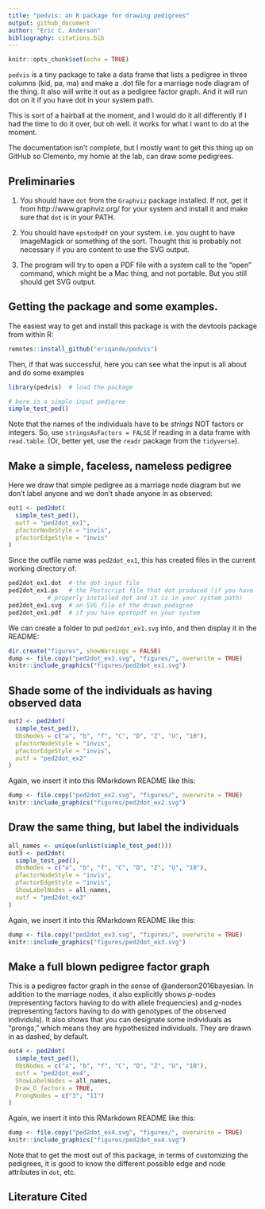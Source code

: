 ```yaml
---
title: "pedvis: an R package for drawing pedigrees"
output: github_document
author: "Eric C. Anderson"
bibliography: citations.bib
---
```


```r
knitr::opts_chunk$set(echo = TRUE)
```

`pedvis` is a tiny package to take a data frame that lists a pedigree in three columns 
(kid, pa, ma) and make a .dot file for a marriage node diagram of the thing.
It also will write it out as a pedigree factor graph.  And it will run dot on it if
you have dot in your system path.


This is sort of a hairball at the moment, and I would do it all differently
if I had the time to do it over, but oh well.  it works for what I want to do
at the moment.

The documentation isn't complete, but I mostly want to get this thing up on
GitHub so Clemento, my homie at the lab, can draw some pedigrees.

## Preliminaries

1. You should have `dot` from the `Graphviz` package installed.  If not, get it 
from http://www.graphviz.org/ for your system and install it and make sure that 
`dot` is in your PATH.

2. You should have `epstodpdf` on your system.  i.e. you ought to have ImageMagick
or something of the sort. Thought this is probably not necessary if you are content
to use the SVG output.

3. The program will try to open a PDF file with a system call to the "open" command,
which might be a Mac thing, and not portable.  But you still should get SVG output.


## Getting the package and some examples.

The easiest way to get and install this package is with the devtools package from 
within R:
```r
remotes::install_github("eriqande/pedvis")
```

Then, if that was successful, here you can see what the input is all about and do some examples
```r
library(pedvis)  # load the package

# here is a simple input pedigree
simple_test_ped()
```
Note that the names of the individuals have to be 
*strings* NOT factors or integers.  So, use `stringsAsFactors = FALSE`
if reading in a data frame with `read.table`. (Or, better yet,
use the `readr` package from the `tidyverse`).

## Make a simple, faceless, nameless pedigree

Here we draw that simple pedigree as a marriage node diagram but we don't label
anyone and we don't
shade anyone in as observed:
```r
out1 <- ped2dot(
  simple_test_ped(), 
  outf = "ped2dot_ex1", 
  pfactorNodeStyle = "invis", 
  pfactorEdgeStyle = "invis"
)
```
Since the outfile name was `ped2dot_ex1`, this has created files in the current working
directory of:
```sh
ped2dot_ex1.dot  # the dot input file
ped2dot_ex1.ps   # the Postscript file that dot produced (if you have
           # properly installed dot and it is in your system path)
ped2dot_ex1.svg  # an SVG file of the drawn pedigree
ped2dot_ex1.pdf  # if you have epstopdf on your system
```

We can create a folder to put `ped2dot_ex1.svg` into, and then display it
in the README:
```r
dir.create("figures", showWarnings = FALSE)
dump <- file.copy("ped2dot_ex1.svg", "figures/", overwrite = TRUE)
knitr::include_graphics("figures/ped2dot_ex1.svg")
```

## Shade some of the individuals as having observed data

```r
out2 <- ped2dot(
  simple_test_ped(), 
  ObsNodes = c("a", "b", "f", "C", "D", "Z", "U", "10"), 
  pfactorNodeStyle = "invis", 
  pfactorEdgeStyle = "invis",
  outf = "ped2dot_ex2"
)
```

Again, we insert it into this RMarkdown README like this:
```r
dump <- file.copy("ped2dot_ex2.svg", "figures/", overwrite = TRUE)
knitr::include_graphics("figures/ped2dot_ex2.svg")
```


## Draw the same thing, but label the individuals

```r
all_names <- unique(unlist(simple_test_ped()))
out3 <- ped2dot(
  simple_test_ped(), 
  ObsNodes = c("a", "b", "f", "C", "D", "Z", "U", "10"), 
  pfactorNodeStyle = "invis", 
  pfactorEdgeStyle = "invis",
  ShowLabelNodes = all_names,
  outf = "ped2dot_ex3"
)
```

Again, we insert it into this RMarkdown README like this:
```r
dump <- file.copy("ped2dot_ex3.svg", "figures/", overwrite = TRUE)
knitr::include_graphics("figures/ped2dot_ex3.svg")
```


## Make a full blown pedigree factor graph

This is a pedigree factor graph in the sense of @anderson2016bayesian. In addition
to the marriage nodes, it also explicitly shows $p$-nodes (representing factors
having to do with allele frequencies) and $g$-nodes (representing factors having to
do with genotypes of the observed individuls). It also shows that you can designate
some individuals as "prongs," which means they are hypothesized individuals.  They are
drawn in as dashed, by default.

```r
out4 <- ped2dot(
  simple_test_ped(), 
  ObsNodes = c("a", "b", "f", "C", "D", "Z", "U", "10"),
  outf = "ped2dot_ex4",
  ShowLabelNodes = all_names,
  Draw_O_factors = TRUE,
  ProngNodes = c("3", "11")
)
```

Again, we insert it into this RMarkdown README like this:
```r
dump <- file.copy("ped2dot_ex4.svg", "figures/", overwrite = TRUE)
knitr::include_graphics("figures/ped2dot_ex4.svg")
```
Note that to get the most out of this package, in terms of customizing the pedigrees,
it is good to know the different possible edge and node attributes in `dot`, etc.


## Literature Cited